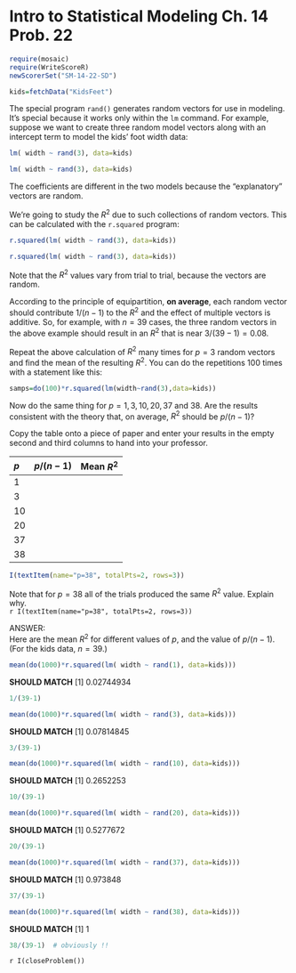 Intro to Statistical Modeling Ch. 14 Prob. 22
========================================================
```r
require(mosaic)
require(WriteScoreR)
newScorerSet("SM-14-22-SD")
```

```r
kids=fetchData("KidsFeet")
```
The special program <code>rand()</code> generates random vectors for use in modeling.   It's special because it works only within the <code>lm</code> command.  For example, suppose we want to create three random model vectors along with an intercept term to model the kids' foot width data:
```r
lm( width ~ rand(3), data=kids)
```
 
```r
lm( width ~ rand(3), data=kids)
```
 

The coefficients are different in the two models because the
"explanatory" vectors are random.

We're going to study the $R^2$ due to such collections of random vectors.  This can be calculated with the <code>r.squared</code> program: 
```r
r.squared(lm( width ~ rand(3), data=kids))
```

```r
r.squared(lm( width ~ rand(3), data=kids))
```



Note that the $R^2$ values vary from trial to trial, because the vectors are random.

According to the principle of equipartition, **on average**, each random vector should contribute $1/(n-1)$ to the $R^2$ and the effect of multiple vectors is additive. So, for example, with $n=39$ cases, the three random vectors in the above example should result in an $R^2$ that is near $3/(39-1) = 0.08$.


Repeat the above calculation of $R^2$ many times for $p=3$ random vectors and find the mean of the resulting $R^2$.  You can do the repetitions 100 times with a statement like this:
```r
samps=do(100)*r.squared(lm(width~rand(3),data=kids))
```

Now do the same thing for $p=1,3,10,20,37$ and $38$.  Are the results consistent with the theory that, on average, $R^2$ should be $p/(n-1)$?


Copy the table onto a piece of paper and enter your results in the empty second and third columns to hand into your professor.  


| $p$ | $p/(n-1)$ | Mean $R^2$ |
|:---|:---:|:---:|
| 1 | | |
| 3 | | | 
| 10 | | | 
| 20 | | |
| 37 | | |
| 38 | | | 



```r
I(textItem(name="p=38", totalPts=2, rows=3))
```
Note that for $p=38$ all of the trials produced the same $R^2$ value. Explain why.    
`r I(textItem(name="p=38", totalPts=2, rows=3))`


<aside>
ANSWER:    
Here are the mean $R^2$  for different values of $p$, and the value of $p/(n-1)$. (For the kids data, $n=39$.)
```r
mean(do(1000)*r.squared(lm( width ~ rand(1), data=kids)))
```
**SHOULD MATCH**
[1] 0.02744934
```r
1/(39-1)
```

```r
mean(do(1000)*r.squared(lm( width ~ rand(3), data=kids)))
```
**SHOULD MATCH**
[1] 0.07814845
```r
3/(39-1)
```

```r
mean(do(1000)*r.squared(lm( width ~ rand(10), data=kids)))
```
**SHOULD MATCH**
[1] 0.2652253
```r
10/(39-1)
```

```r
mean(do(1000)*r.squared(lm( width ~ rand(20), data=kids)))
```
**SHOULD MATCH**
[1] 0.5277672
```r
20/(39-1)
```

```r
mean(do(1000)*r.squared(lm( width ~ rand(37), data=kids)))
```
**SHOULD MATCH**
[1] 0.973848
```r
37/(39-1)
```

```r
mean(do(1000)*r.squared(lm( width ~ rand(38), data=kids)))
```
**SHOULD MATCH**
[1] 1
```r
38/(39-1)  # obviously !!
```


</aside>

`r I(closeProblem())`
